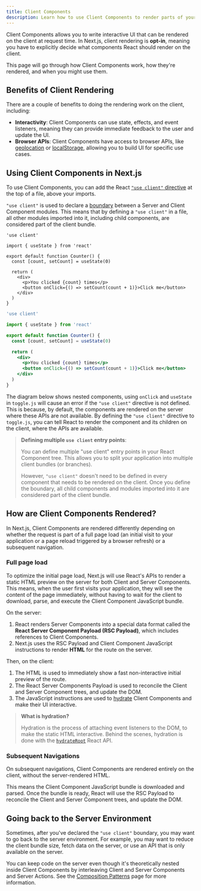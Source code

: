 ```yaml
---
title: Client Components
description: Learn how to use Client Components to render parts of your application on the client.
---
```


Client Components allows you to write interactive UI that can be rendered on the client at request time. In Next.js, client rendering is **opt-in**, meaning you have to explicitly decide what components React should render on the client.

This page will go through how Client Components work, how they're rendered, and when you might use them.

## Benefits of Client Rendering

There are a couple of benefits to doing the rendering work on the client, including:

- **Interactivity**: Client Components can use state, effects, and event listeners, meaning they can provide immediate feedback to the user and update the UI.
- **Browser APIs**: Client Components have access to browser APIs, like [geolocation](https://developer.mozilla.org/docs/Web/API/Geolocation_API) or [localStorage](https://developer.mozilla.org/docs/Web/API/Window/localStorage), allowing you to build UI for specific use cases.

## Using Client Components in Next.js

To use Client Components, you can add the React [`"use client"` directive](https://react.dev/reference/react/use-client) at the top of a file, above your imports.

`"use client"` is used to declare a [boundary](/docs/app/building-your-application/rendering#network-boundary) between a Server and Client Component modules. This means that by defining a `"use client"` in a file, all other modules imported into it, including child components, are considered part of the client bundle.

```tsx filename="app/counter.tsx" highlight={1} switcher
'use client'

import { useState } from 'react'

export default function Counter() {
  const [count, setCount] = useState(0)

  return (
    <div>
      <p>You clicked {count} times</p>
      <button onClick={() => setCount(count + 1)}>Click me</button>
    </div>
  )
}
```

```jsx filename="app/counter.js" highlight={1} switcher
'use client'

import { useState } from 'react'

export default function Counter() {
  const [count, setCount] = useState(0)

  return (
    <div>
      <p>You clicked {count} times</p>
      <button onClick={() => setCount(count + 1)}>Click me</button>
    </div>
  )
}
```

The diagram below shows nested components, using `onClick` and `useState` in `toggle.js` will cause an error if the `"use client"` directive is not defined. This is because, by default, the components are rendered on the server where these APIs are not available. By defining the `"use client"` directive to `toggle.js`, you can tell React to render the component and its children on the client, where the APIs are available.



> **Defining multiple `use client` entry points**:
>
> You can define multiple "use client" entry points in your React Component tree. This allows you to split your application into multiple client bundles (or branches).
>
> However, `"use client"` doesn't need to be defined in every component that needs to be rendered on the client. Once you define the boundary, all child components and modules imported into it are considered part of the client bundle.

## How are Client Components Rendered?

In Next.js, Client Components are rendered differently depending on whether the request is part of a full page load (an initial visit to your application or a page reload triggered by a browser refresh) or a subsequent navigation.

### Full page load

To optimize the initial page load, Next.js will use React's APIs to render a static HTML preview on the server for both Client and Server Components. This means, when the user first visits your application, they will see the content of the page immediately, without having to wait for the client to download, parse, and execute the Client Component JavaScript bundle.

On the server:

1. React renders Server Components into a special data format called the **React Server Component Payload (RSC Payload)**, which includes references to Client Components.
2. Next.js uses the RSC Payload and Client Component JavaScript instructions to render **HTML** for the route on the server.

Then, on the client:

1. The HTML is used to immediately show a fast non-interactive initial preview of the route.
2. The React Server Components Payload is used to reconcile the Client and Server Component trees, and update the DOM.
3. The JavaScript instructions are used to [hydrate](https://react.dev/reference/react-dom/client/hydrateRoot) Client Components and make their UI interactive.

> **What is hydration?**
>
> Hydration is the process of attaching event listeners to the DOM, to make the static HTML interactive. Behind the scenes, hydration is done with the [`hydrateRoot`](https://react.dev/reference/react-dom/client/hydrateRoot) React API.

### Subsequent Navigations

On subsequent navigations, Client Components are rendered entirely on the client, without the server-rendered HTML.

This means the Client Component JavaScript bundle is downloaded and parsed. Once the bundle is ready, React will use the RSC Payload to reconcile the Client and Server Component trees, and update the DOM.

## Going back to the Server Environment

Sometimes, after you've declared the `"use client"` boundary, you may want to go back to the server environment. For example, you may want to reduce the client bundle size, fetch data on the server, or use an API that is only available on the server.

You can keep code on the server even though it's theoretically nested inside Client Components by interleaving Client and Server Components and Server Actions. See the [Composition Patterns](/docs/app/building-your-application/rendering/composition-patterns) page for more information.
